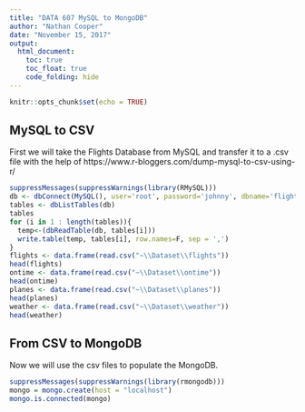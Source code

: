 ---
title: "DATA 607 MySQL to MongoDB"
author: "Nathan Cooper"
date: "November 15, 2017"
output: 
  html_document:
    toc: true
    toc_float: true
    code_folding: hide
---

```{r setup, include=FALSE}
knitr::opts_chunk$set(echo = TRUE)
```

## MySQL to CSV

First we will take the Flights Database from MySQL and transfer it to a .csv file with the help of https://www.r-bloggers.com/dump-mysql-to-csv-using-r/

```{r sql-csv, eval=TRUE}
suppressMessages(suppressWarnings(library(RMySQL)))
db <- dbConnect(MySQL(), user='root', password='johnny', dbname='flights', host='localhost')
tables <- dbListTables(db)
tables
for (i in 1 : length(tables)){
  temp<-(dbReadTable(db, tables[i]))
  write.table(temp, tables[i], row.names=F, sep = ',')
}
flights <- data.frame(read.csv("~\\Dataset\\flights"))
head(flights)
ontime <- data.frame(read.csv("~\\Dataset\\ontime"))
head(ontime)
planes <- data.frame(read.csv("~\\Dataset\\planes"))
head(planes)
weather <- data.frame(read.csv("~\\Dataset\\weather"))
head(weather)
```

## From CSV to MongoDB

Now we will use the csv files to populate the MongoDB.

```{r mngdb, eval=TRUE}
suppressMessages(suppressWarnings(library(rmongodb)))
mongo = mongo.create(host = "localhost")
mongo.is.connected(mongo)
```
